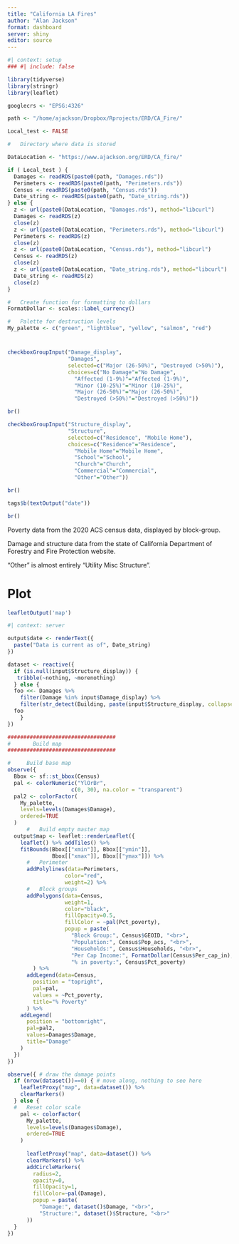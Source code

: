 ```yaml
---
title: "California LA Fires"
author: "Alan Jackson"
format: dashboard
server: shiny
editor: source
---
```


```r
#| context: setup
### #| include: false

library(tidyverse)
library(stringr)
library(leaflet)

googlecrs <- "EPSG:4326"

path <- "/home/ajackson/Dropbox/Rprojects/ERD/CA_Fire/"

Local_test <- FALSE

#   Directory where data is stored

DataLocation <- "https://www.ajackson.org/ERD/CA_fire/"

if ( Local_test ) {
  Damages <- readRDS(paste0(path, "Damages.rds"))
  Perimeters <- readRDS(paste0(path, "Perimeters.rds"))
  Census <- readRDS(paste0(path, "Census.rds"))
  Date_string <- readRDS(paste0(path, "Date_string.rds"))
} else {
  z <- url(paste0(DataLocation, "Damages.rds"), method="libcurl")
  Damages <- readRDS(z)
  close(z)
  z <- url(paste0(DataLocation, "Perimeters.rds"), method="libcurl")
  Perimeters <- readRDS(z)
  close(z)
  z <- url(paste0(DataLocation, "Census.rds"), method="libcurl")
  Census <- readRDS(z)
  close(z)
  z <- url(paste0(DataLocation, "Date_string.rds"), method="libcurl")
  Date_string <- readRDS(z)
  close(z)
}

#   Create function for formatting to dollars
FormatDollar <- scales::label_currency()

#   Palette for destruction levels
My_palette <- c("green", "lightblue", "yellow", "salmon", "red")

```

# {.sidebar}

```r

checkboxGroupInput("Damage_display",
                   "Damages",
                   selected=c("Major (26-50%)", "Destroyed (>50%)"),
                   choices=c("No Damage"="No Damage", 
                     "Affected (1-9%)"="Affected (1-9%)", 
                     "Minor (10-25%)"="Minor (10-25%)",  
                     "Major (26-50%)"="Major (26-50%)",  
                     "Destroyed (>50%)"="Destroyed (>50%)"))

br()

checkboxGroupInput("Structure_display",
                   "Structure",
                   selected=c("Residence", "Mobile Home"),
                   choices=c("Residence"="Residence",  
                     "Mobile Home"="Mobile Home",  
                     "School"="School", 
                     "Church"="Church",
                     "Commercial"="Commercial",  
                     "Other"="Other"))

br()

tags$b(textOutput("date"))

br()

```

Poverty data from the 2020 ACS census data, displayed by block-group.

Damage and structure data from the state of California Department of Forestry
and Fire Protection website.

"Other" is almost entirely "Utility Misc Structure".


# Plot

```r
leafletOutput('map')
```

```r
#| context: server

output$date <- renderText({ 
  paste("Data is current as of", Date_string) 
})

dataset <- reactive({
  if (is.null(input$Structure_display)) {
   tribble(~nothing, ~morenothing) 
  } else {
  foo <<- Damages %>% 
    filter(Damage %in% input$Damage_display) %>% 
    filter(str_detect(Building, paste(input$Structure_display, collapse="|")))
  foo
    }
})

##################################
#       Build map
################################## 

#     Build base map
observe({
  Bbox <- sf::st_bbox(Census)
  pal <- colorNumeric("YlOrBr",
                    c(0, 30), na.color = "transparent") 
  pal2 <- colorFactor(
    My_palette,
    levels=levels(Damages$Damage),
    ordered=TRUE
  )
      #   Build empty master map 
  output$map <- leaflet::renderLeaflet({
    leaflet() %>% addTiles() %>%
    fitBounds(Bbox[["xmin"]], Bbox[["ymin"]],
              Bbox[["xmax"]], Bbox[["ymax"]]) %>% 
      #   Perimeter
      addPolylines(data=Perimeters,
                  color="red",
                  weight=2) %>% 
      #   Block groups
      addPolygons(data=Census,
                  weight=1,
                  color="black",
                  fillOpacity=0.5,
                  fillColor = ~pal(Pct_poverty),
                  popup = paste(
                    "Block Group:", Census$GEOID, "<br>",
                    "Population:", Census$Pop_acs, "<br>",
                    "Households:", Census$Households, "<br>",
                    "Per Cap Income:", FormatDollar(Census$Per_cap_in), "<br>",
                    "% in poverty:", Census$Pct_poverty)
        ) %>%   
      addLegend(data=Census,
        position = "topright",
        pal=pal,
        values = ~Pct_poverty,
        title="% Poverty"
      ) %>%   
    addLegend(
      position = "bottomright",
      pal=pal2,
      values=Damages$Damage,
      title="Damage"
    )  
  })
})

observe({ # draw the damage points
  if (nrow(dataset())==0) { # move along, nothing to see here
    leafletProxy("map", data=dataset()) %>% 
    clearMarkers()
  } else {
  #   Reset color scale
    pal <- colorFactor(
      My_palette,
      levels=levels(Damages$Damage),
      ordered=TRUE
    )
      
      leafletProxy("map", data=dataset()) %>% 
      clearMarkers() %>%
      addCircleMarkers(
        radius=2,
        opacity=0,
        fillOpacity=1,
        fillColor=~pal(Damage),
        popup = paste(
          "Damage:", dataset()$Damage, "<br>",
          "Structure:", dataset()$Structure, "<br>"
      )) 
  }
})
  

```




